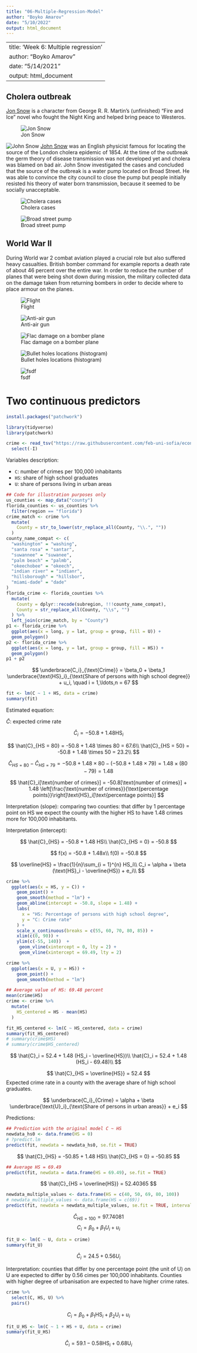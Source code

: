 ```yaml
---
title: "06-Multiple-Regression-Model"
author: "Boyko Amarov"
date: "5/10/2022"
output: html_document
---
```


---
title: 'Week 6: Multiple regression'
author: "Boyko Amarov"
date: "5/14/2021"
output: html_document
---

## Cholera outbreak

[Jon Snow](https://gameofthrones.fandom.com/wiki/Jon_Snow) is a character from George R. R. Martin's (unfinished) "Fire and Ice" novel who fought the Night King and helped bring peace to Westeros.

![Jon Snow](https://els-jbs-prod-cdn.jbs.elsevierhealth.com/cms/attachment/7e74d705-56d0-468b-8b0f-ec9acb00cd46/fx1_lrg.jpg)

![John Snow](https://upload.wikimedia.org/wikipedia/commons/c/cc/John_Snow.jpg)
[John Snow](https://en.wikipedia.org/wiki/John_Snow) was an English physicist famous for locating the source of the London cholera epidemic of 1854. At the time of the outbreak the germ theory of disease transmission was not developed yet and cholera was blamed on bad air. John Snow investigated the cases and concluded that the source of the outbreak is a water pump located on Broad Street. He was able to convince the city council to close the pump but people initially resisted his theory of water born transmission, because it seemed to be socially unacceptable.




![Cholera cases](http://blog.rtwilson.com/wp-content/uploads/2012/01/SnowMap_Points.png)

![Broad street pump](https://www.courant.com/resizer/Oohql3wzTPDk38wLTIb7mQmxj_0=/800x0/filters:format(jpg):quality(70)/cloudfront-us-east-1.images.arcpublishing.com/tronc/EHHSIM2Y3OKQCVRE5J7BJGN7EE.jpg)


## World War II

During World war 2 combat aviation played a crucial role but also suffered heavy casualties. British bomber command for example reports a death rate of about 46 percent over the entire war. In order to reduce the number of planes that were being shot down during mission, the military collected data on the damage taken from returning bombers in order to decide where to place armour on the planes.


![Flight](https://images.squarespace-cdn.com/content/v1/5497331ae4b0148a6141bd47/1563476799483-JXTY82K6EJ2Y6THNIN53/ke17ZwdGBToddI8pDm48kAY9gT9wm-2Z9KnmFRfe2dVZw-zPPgdn4jUwVcJE1ZvWQUxwkmyExglNqGp0IvTJZUJFbgE-7XRK3dMEBRBhUpzdMdQQVVUpiXVl6rYD3wsGGtpDQQshX7-5HE1V8UScgaHj4j2hNsP6urc280cwWcU/7.jpg)

![Anti-air gun](https://i.pinimg.com/originals/1d/fe/6f/1dfe6f294ee4c277d5ce8031e9fe9fc9.jpg)


![Flac damage on a bomber plane](https://www.old.bombercommandmuseum.ca/photos/p_airgunners1b.jpg)


![Bullet holes locations (histogram)](https://alearningadayblog.files.wordpress.com/2018/06/bombers.jpeg)


![fsdf](https://riskwerk.files.wordpress.com/2016/11/abraham-wald1.png)

# Two continuous predictors

```r
install.packages("patchwork")

library(tidyverse)
library(patchwork)

crime <- read_tsv("https://raw.githubusercontent.com/feb-uni-sofia/econometrics2020-solutions/master/data/crime.csv") %>%
  select(-I)
```

Variables description:

- `C`: number of crimes per 100,000 inhabitants
- `HS`: share of high school graduates
- `U`: share of persons living in urban areas


```r
## Code for illustration purposes only
us_counties <- map_data("county")
florida_counties <- us_counties %>%
  filter(region == "florida")
crime_match <- crime %>%
  mutate(
    County = str_to_lower(str_replace_all(County, "\\.", ""))
  )
county_name_compat <- c(
  "washington" = "washing",
  "santa rosa" = "santar",
  "suwannee" = "suwanee",
  "palm beach" = "palmb",
  "okeechobee" = "okeech",
  "indian river" = "indianr",
  "hillsborough" = "hillsbor",
  "miami-dade" = "dade"
)
florida_crime <- florida_counties %>%
  mutate(
    County = dplyr::recode(subregion, !!!county_name_compat),
    County = str_replace_all(County, "\\s", "")
  ) %>%
  left_join(crime_match, by = "County")
p1 <- florida_crime %>%
  ggplot(aes(x = long, y = lat, group = group, fill = U)) +
  geom_polygon()
p2 <- florida_crime %>%
  ggplot(aes(x = long, y = lat, group = group, fill = HS)) +
  geom_polygon()
p1 + p2
```


$$
\underbrace{C_i}_{\text{Crime}} = \beta_0 + \beta_1 \underbrace{\text{HS}_i}_{\text{Share of persons with high school degree}} + u_i, \quad i = 1,\ldots,n = 67
$$


```r
fit <- lm(C ~ 1 + HS, data = crime)
summary(fit)
```

Estimated equation:

$\hat{C}$: expected crime rate


$$
\hat{C}_i = -50.8 + 1.48 \text{HS}_i
$$

$$
\hat{C}_{HS = 80}  = -50.8 + 1.48 \times 80 = 67.6\\
\hat{C}_{HS = 50}  = -50.8 + 1.48 \times 50 = 23.2\\
$$

$$
\hat{C}_{HS = 80} - \hat{C}_{HS = 79} = -50.8 + 1.48 \times 80 - (-50.8 + 1.48 \times 79) = 1.48\times(80 - 79) = 1.48
$$

$$
\hat{C}_i[\text{number of crimes}] = -50.8[\text{number of crimes}] + 1.48 \left[\frac{\text{number of crimes}}{\text{percentage points}}\right]\text{HS}_i[\text{percentage points}]
$$

Interpretation (slope): comparing two counties: that differ by 1 percentage point on HS we expect the county with the higher HS to have 1.48 crimes more for 100,000 inhabitants.

Interpretation (intercept):

$$
\hat{C}_{HS} = -50.8 + 1.48 HS\\
\hat{C}_{HS = 0} = -50.8
$$

$$
f(x) = -50.8 + 1.48x\\
f(0) = -50.8
$$

$$
\overline{HS} = \frac{1}{n}\sum_{i = 1}^{n} HS_i\\
C_i = \alpha + \beta (\text{HS}_i - \overline{HS}) + e_i\\
$$
```r
crime %>%
  ggplot(aes(x = HS, y = C)) +
    geom_point() + 
    geom_smooth(method = "lm") +
    geom_abline(intercept = -50.8, slope = 1.48) +
    labs(
      x = "HS: Percentage of persons with high school degree",
      y = "C: Crime rate"
    ) +
    scale_x_continuous(breaks = c(55, 60, 70, 80, 85)) +
    xlim(c(0, 90)) +
    ylim(c(-55, 140))  +
     geom_vline(xintercept = 0, lty = 2) +
     geom_vline(xintercept = 69.49, lty = 2)
```

```r
crime %>%
  ggplot(aes(x = U, y = HS)) +
    geom_point() +
    geom_smooth(method = "lm")
```


```r
## Average value of HS: 69.48 percent
mean(crime$HS)
crime <- crime %>%
  mutate(
    HS_centered = HS - mean(HS)
  )
```

```r
fit_HS_centered <- lm(C ~ HS_centered, data = crime)
summary(fit_HS_centered)
# summary(crime$HS)
# summary(crime$HS_centered)
```

$$
\hat{C}_i = 52.4 + 1.48 (HS_i - \overline{HS})\\
\hat{C}_i = 52.4 + 1.48 (HS_i - 69.48)\\
$$

$$
\hat{C}_{HS = \overline{HS}} = 52.4
$$
Expected crime rate in a county with the average share of high school graduates.


$$
\underbrace{C_i}_{Crime} = \alpha + \beta \underbrace{\text{U}_i}_{\text{Share of persons in urban areas}} + e_i
$$

Predictions:

```r
## Prediction with the original model C ~ HS
newdata_hs0 <- data.frame(HS = 0)
# ?predict.lm
predict(fit, newdata = newdata_hs0, se.fit = TRUE)
```

$$
\hat{C}_{HS} = -50.85 + 1.48 HS\\
\hat{C}_{HS = 0} = -50.85
$$


```r
## Average HS = 69.49
predict(fit, newdata = data.frame(HS = 69.49), se.fit = TRUE)
```

$$
\hat{C}_{HS = \overline{HS}} = 52.40365
$$

```r
newdata_multiple_values <- data.frame(HS = c(40, 50, 69, 80, 100))
# newdata_multiple_values <- data.frame(HS = c(69))
predict(fit, newdata = newdata_multiple_values, se.fit = TRUE, interval = "confidence")
```

$$
\hat{C}_{HS = 100} = 97.74081
$$
$$
C_i = \beta_0 + \beta_1 U_i + u_i
$$


```r
fit_U <- lm(C ~ U, data = crime)
summary(fit_U)
```

$$
\hat{C}_i = 24.5 + 0.56 U_i
$$

Interpretation: counties that differ by one percentage point (the unit of U) on U are expected to differ by 0.56 cimes per 100,000 inhabitants. Counties with higher degree of urbanisation are expected to have higher crime rates.


```r
crime %>%
  select(C, HS, U) %>%
  pairs()
```



$$
C_i = \beta_0 + \beta_1 \text{HS}_i  + \beta_2 \text{U}_i + u_i
$$

```r
fit_U_HS <- lm(C ~ 1 + HS + U, data = crime)
summary(fit_U_HS)
```

$$
\hat{C}_i = 59.1 -0.58 \text{HS}_i  + 0.68 \text{U}_i
$$
